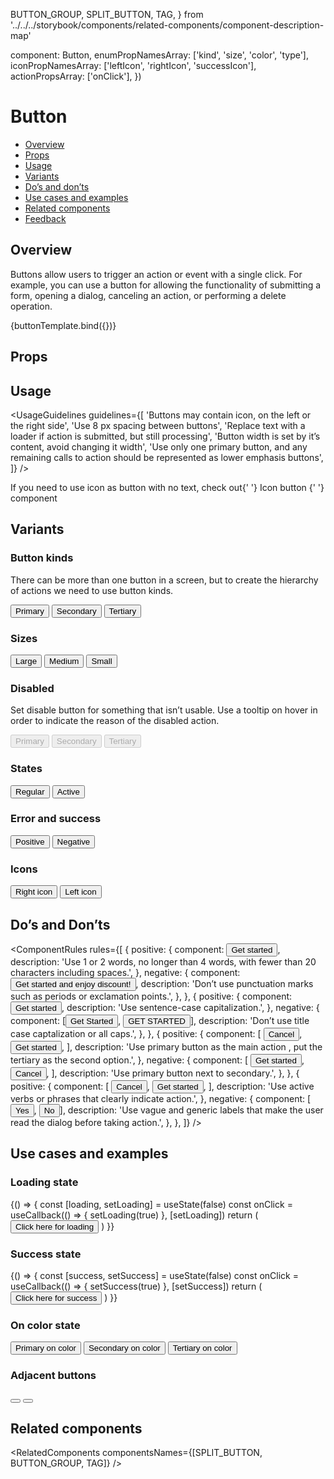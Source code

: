   BUTTON_GROUP,
  SPLIT_BUTTON,
  TAG,
} from '../../../storybook/components/related-components/component-description-map'

  component: Button,
  enumPropNamesArray: ['kind', 'size', 'color', 'type'],
  iconPropNamesArray: ['leftIcon', 'rightIcon', 'successIcon'],
  actionPropsArray: ['onClick'],
})

<Meta
  title='Buttons/Button'
  component={Button}
  argTypes={metaSettings.argTypes}
  decorators={metaSettings.decorators}
/>

<!--- Component template -->


<!--- Component documentation -->

# Button

- [Overview](#overview)
- [Props](#props)
- [Usage](#usage)
- [Variants](#variants)
- [Do’s and don’ts](#dos-and-donts)
- [Use cases and examples](#use-cases-and-examples)
- [Related components](#related-components)
- [Feedback](#feedback)

## Overview

Buttons allow users to trigger an action or event with a single click.
For example, you can use a button for allowing the functionality of submitting a form, opening a dialog, canceling an action,
or performing a delete operation.

<Canvas>
  <Story name='Overview' args={{ children: 'Button' }}>
    {buttonTemplate.bind({})}
  </Story>
</Canvas>

## Props

<ArgsTable story='Overview' />

## Usage

<UsageGuidelines
  guidelines={[
    'Buttons may contain icon, on the left or the right side',
    'Use 8 px spacing between buttons',
    'Replace text with a loader if action is submitted, but still processing',
    'Button width is set by it’s content, avoid changing it width',
    'Use only one primary button, and any remaining calls to action should be represented as lower emphasis buttons',
  ]}
/>

<Tip>
  If you need to use icon as button with no text, check out{' '}
  <Link href='/?path=/docs/buttons-icon-button--overview' size={Link.sizes.SMALL} withoutSpacing>
    Icon button
  </Link>{' '}
  component
</Tip>

## Variants

### Button kinds

There can be more than one button in a screen, but to create the hierarchy of actions we need to use button kinds.

<Canvas>
  <Story name='Button kinds'>
    <Button>Primary</Button>
    <Button kind={Button.kinds?.SECONDARY}>Secondary</Button>
    <Button kind={Button.kinds?.TERTIARY}>Tertiary</Button>
  </Story>
</Canvas>

### Sizes

<Canvas>
  <Story name='Sizes'>
    <Button size={Button.sizes?.LARGE}>Large</Button>
    <Button size={Button.sizes?.MEDIUM}>Medium</Button>
    <Button size={Button.sizes?.SMALL}>Small</Button>
  </Story>
</Canvas>

### Disabled

Set disable button for something that isn’t usable. Use a tooltip on hover in order to indicate the reason of the disabled action.

<Canvas>
  <Story name='Disabled'>
    <Button disabled>Primary</Button>
    <Button kind={Button.kinds?.SECONDARY} disabled>
      Secondary
    </Button>
    <Button kind={Button.kinds?.TERTIARY} disabled>
      Tertiary
    </Button>
  </Story>
</Canvas>

### States

<Canvas>
  <Story name='States'>
    <Button>Regular</Button>
    <Button active>Active</Button>
  </Story>
</Canvas>

### Error and success

<Canvas>
  <Story name='Error and success'>
    <Button color={Button.colors.POSITIVE}>Positive</Button>
    <Button color={Button.colors.NEGATIVE}>Negative</Button>
  </Story>
</Canvas>

### Icons

<Canvas>
  <Story name='Icons'>
    <Button rightIcon={Calendar}>Right icon</Button>
    <Button leftIcon={Calendar}>Left icon</Button>
  </Story>
</Canvas>

## Do’s and Don’ts

<ComponentRules
  rules={[
    {
      positive: {
        component: <Button>Get started</Button>,
        description:
          'Use 1 or 2 words, no longer than 4 words, with fewer than 20 characters including spaces.',
      },
      negative: {
        component: <Button>Get started and enjoy discount!</Button>,
        description: 'Don’t use punctuation marks such as periods or exclamation points.',
      },
    },
    {
      positive: {
        component: <Button>Get started</Button>,
        description: 'Use sentence-case capitalization.',
      },
      negative: {
        component: [<Button>Get Started</Button>, <Button>GET STARTED</Button>],
        description: 'Don’t use title case captalization or all caps.',
      },
    },
    {
      positive: {
        component: [
          <Button kind={Button.kinds?.TERTIARY}>Cancel</Button>,
          <Button>Get started</Button>,
        ],
        description:
          'Use primary button as the main action , put the tertiary as the second option.',
      },
      negative: {
        component: [
          <Button>Get started</Button>,
          <Button kind={Button.kinds?.SECONDARY}>Cancel</Button>,
        ],
        description: 'Use primary button next to secondary.',
      },
    },
    {
      positive: {
        component: [
          <Button kind={Button.kinds?.TERTIARY}>Cancel</Button>,
          <Button>Get started</Button>,
        ],
        description: 'Use active verbs or phrases that clearly indicate action.',
      },
      negative: {
        component: [<Button kind={Button.kinds?.TERTIARY}>Yes</Button>, <Button>No</Button>],
        description:
          'Use vague and generic labels that make the user read the dialog before taking action.',
      },
    },
  ]}
/>

## Use cases and examples

### Loading state

<Canvas>
  <Story name='Loading state'>
    {() => {
      const [loading, setLoading] = useState(false)
      const onClick = useCallback(() => {
        setLoading(true)
      }, [setLoading])
      return (
        <Button loading={loading} onClick={onClick}>
          Click here for loading
        </Button>
      )
    }}
  </Story>
</Canvas>

### Success state

<Canvas>
  <Story name='Success state'>
    {() => {
      const [success, setSuccess] = useState(false)
      const onClick = useCallback(() => {
        setSuccess(true)
      }, [setSuccess])
      return (
        <Button success={success} onClick={onClick} successIcon={Check} successText='Success'>
          Click here for success
        </Button>
      )
    }}
  </Story>
</Canvas>

### On color state

<Canvas>
  <Story name='On color states'>
    <MultipleStoryElementsWrapper className='l3-storybook-button_on-color-button'>
      <Button color={Button.colors.ON_PRIMARY_COLOR}>Primary on color</Button>
      <Button color={Button.colors.ON_PRIMARY_COLOR} kind={Button.kinds?.SECONDARY}>
        Secondary on color
      </Button>
      <Button color={Button.colors.ON_PRIMARY_COLOR} kind={Button.kinds?.TERTIARY}>
        Tertiary on color
      </Button>
    </MultipleStoryElementsWrapper>
  </Story>
</Canvas>

### Adjacent buttons

<Canvas>
  <Story name='Adjacent buttons'>
    <div>
      <Button
        kind={Button.kinds?.SECONDARY}
        size={Button.sizes?.SMALL}
        ariaLabel='decrease zoom level'
        rightFlat
      >
        <Remove />
      </Button>
      <Button
        kind={Button.kinds?.SECONDARY}
        size={Button.sizes?.SMALL}
        ariaLabel='increase zoom level'
        leftFlat
      >
        <Add />
      </Button>
    </div>
  </Story>
</Canvas>

## Related components

<RelatedComponents componentsNames={[SPLIT_BUTTON, BUTTON_GROUP, TAG]} />
